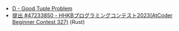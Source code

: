 
<Meta title="ABC327/ABC327-D" />
<Slide src={Png} label="ABC327 D - Good Tuple Problem" />

- [D \- Good Tuple Problem](https://atcoder.jp/contests/abc327/tasks/abc327_d)
- [提出 \#47233850 \- HHKBプログラミングコンテスト2023\(AtCoder Beginner Contest 327\)](https://atcoder.jp/contests/abc327/submissions/47233850) (Rust)
